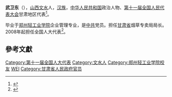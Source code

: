'''武卫东'''（{{bd|1959年||}}），[[山西|山西]][[文水|文水]]人，[[汉族|汉族]]，[[中华人民共和国|中华人民共和国]]政治人物、[[第十一届全国人民代表大会|第十一届全国人民代表大会]]甘肃地区代表<ref>{{cite web|author=新华网|title=第十一届全国人大代表|url=http://news.xinhuanet.com/ziliao/2008-03/03/content_7708230.htm?node=36628|publisher=新华网|accessdate=2014-01-07|archive-date=2014-01-10|archive-url=https://web.archive.org/web/20140110211415/http://news.xinhuanet.com/ziliao/2008-03/03/content_7708230.htm?node=36628|dead-url=no}}</ref>。

毕业于[[郑州轻工业学院|郑州轻工业学院]]企业管理专业，是[[中共|中共]]党员。担任[[甘肃省|甘肃省]]烟草专卖局局长。2008年起担任全国人大代表<ref>{{cite news|title=全国人大代表信息-武卫东|url= http://210.82.31.1:8084/delegate/viewDelegate.action?dbid=112544|accessdate=2013-04-05|newspaper=全国人大网|archive-url=https://web.archive.org/web/20170220093234/http://www.npc.gov.cn/delegate/viewDelegate.action?dbid=112544|archive-date=2017-02-20|dead-url=yes}}</ref>。

==參考文獻==
{{reflist}}
[[Category:第十一届全国人大代表|Category:第十一届全国人大代表]]
[[Category:文水人|Category:文水人]]
[[Category:郑州轻工业学院校友|Category:郑州轻工业学院校友]]
[[Category:武姓|WEI]]
[[Category:甘肃省人民政府官员|Category:甘肃省人民政府官员]]